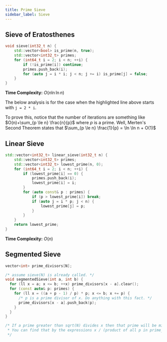 ```yaml
---
title: Prime Sieve
sidebar_label: Sieve
---
```


## Sieve of Eratosthenes

``` cpp {7}
void sieve(int32_t n) {
    std::vector<bool> is_prime(n, true);
    std::vector<int32_t> primes;
    for (int64_t i = 2; i < n; ++i) {
        if (!is_prime[i]) continue;
        primes.push_back(i);
        for (auto j = i * i; j < n; j += i) is_prime[j] = false;
    }
}
```

**Time Complexity:** $O(n \ln \ln n)$

The below analysis is for the case when the highlighted line above starts with `j = 2 * i`.

To prove this, notice that the number of iterations are something like $O(n)+\sum_{p \le n} \frac{n}{p}$ where $p$ is a prime. Well, Merten's Second Theorem states that $\sum_{p \le n} \frac{1}{p} = \ln \ln n + O(1)$

## Linear Sieve

``` cpp
std::vector<int32_t> linear_sieve(int32_t n) {
    std::vector<int32_t> primes;
    std::vector<int32_t> lowest_prime(n, 0);
    for (int64_t i = 2; i < n; ++i) {
        if (lowest_prime[i] == 0) {
            primes.push_back(i);
            lowest_prime[i] = i;
        }
        for (auto const& p : primes) {
            if (p > lowest_prime[i]) break;
            if (auto j = i * p; j < n) {
                lowest_prime[j] = p;
            }
        }
    }
    return lowest_prime;
}
```

**Time Complexity:** $O(n)$

## Segmented Sieve

``` cpp
vector<int> prime_divisors[N];

/* assume sieve(N) is already called. */
void segmentedSieve(int a, int b) {
  for (ll x = a; x <= b; ++x) prime_divisors[x - a].clear();
  for (const auto& p: primes) {
    for (ll x = ((a + p - 1) / p) * p; x <= b; x += p) {
      /* p is a prime divisor of x. Do anything with this fact. */
      prime_divisors[x - a].push_back(p);
    }
  }
}

/* If a prime greater than sqrt(N) divides x then that prime will be missing from prime_divisors[x].
 * You can find that by the expressions x / (product of all p in prime_divisors[x])
 */
```
